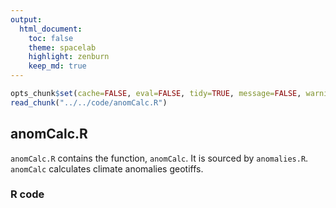 ```yaml
---
output:
  html_document:
    toc: false
    theme: spacelab
    highlight: zenburn
    keep_md: true
---
```


```r
opts_chunk$set(cache=FALSE, eval=FALSE, tidy=TRUE, message=FALSE, warning=FALSE)
read_chunk("../../code/anomCalc.R")
```

##
##
## anomCalc.R

`anomCalc.R` contains the function, `anomCalc`.
It is sourced by `anomalies.R`.
`anomCalc` calculates climate anomalies geotiffs.

### R code

```r
```
